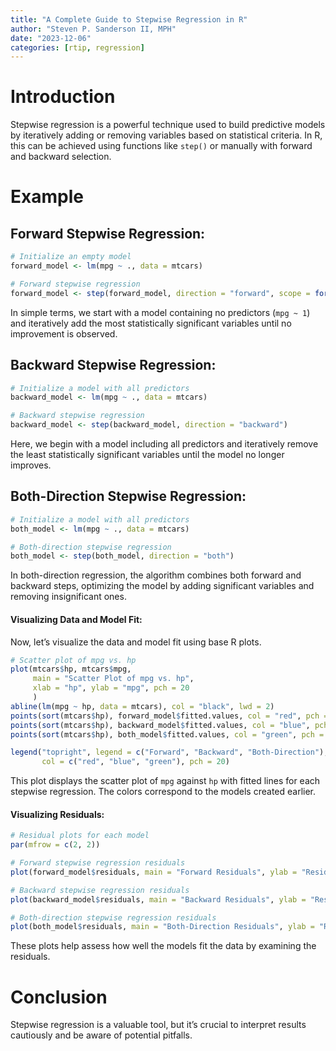 ```yaml
---
title: "A Complete Guide to Stepwise Regression in R"
author: "Steven P. Sanderson II, MPH"
date: "2023-12-06"
categories: [rtip, regression]
---
```


# Introduction 

Stepwise regression is a powerful technique used to build predictive models by iteratively adding or removing variables based on statistical criteria. In R, this can be achieved using functions like `step()` or manually with forward and backward selection.

# Example

## Forward Stepwise Regression:

```r
# Initialize an empty model
forward_model <- lm(mpg ~ ., data = mtcars)

# Forward stepwise regression
forward_model <- step(forward_model, direction = "forward", scope = formula(~ .))
```

In simple terms, we start with a model containing no predictors (`mpg ~ 1`) and iteratively add the most statistically significant variables until no improvement is observed.

## Backward Stepwise Regression:

```r
# Initialize a model with all predictors
backward_model <- lm(mpg ~ ., data = mtcars)

# Backward stepwise regression
backward_model <- step(backward_model, direction = "backward")
```

Here, we begin with a model including all predictors and iteratively remove the least statistically significant variables until the model no longer improves.

## Both-Direction Stepwise Regression:

```r
# Initialize a model with all predictors
both_model <- lm(mpg ~ ., data = mtcars)

# Both-direction stepwise regression
both_model <- step(both_model, direction = "both")
```

In both-direction regression, the algorithm combines both forward and backward steps, optimizing the model by adding significant variables and removing insignificant ones.

#### Visualizing Data and Model Fit:

Now, let's visualize the data and model fit using base R plots.

```r
# Scatter plot of mpg vs. hp
plot(mtcars$hp, mtcars$mpg, 
     main = "Scatter Plot of mpg vs. hp", 
     xlab = "hp", ylab = "mpg", pch = 20
     )
abline(lm(mpg ~ hp, data = mtcars), col = "black", lwd = 2)
points(sort(mtcars$hp), forward_model$fitted.values, col = "red", pch = 20)
points(sort(mtcars$hp), backward_model$fitted.values, col = "blue", pch = 20)
points(sort(mtcars$hp), both_model$fitted.values, col = "green", pch = 20)

legend("topright", legend = c("Forward", "Backward", "Both-Direction"), 
       col = c("red", "blue", "green"), pch = 20)

```

This plot displays the scatter plot of `mpg` against `hp` with fitted lines for each stepwise regression. The colors correspond to the models created earlier.

#### Visualizing Residuals:

```r
# Residual plots for each model
par(mfrow = c(2, 2))

# Forward stepwise regression residuals
plot(forward_model$residuals, main = "Forward Residuals", ylab = "Residuals")

# Backward stepwise regression residuals
plot(backward_model$residuals, main = "Backward Residuals", ylab = "Residuals")

# Both-direction stepwise regression residuals
plot(both_model$residuals, main = "Both-Direction Residuals", ylab = "Residuals")
```

These plots help assess how well the models fit the data by examining the residuals.

# Conclusion

Stepwise regression is a valuable tool, but it's crucial to interpret results cautiously and be aware of potential pitfalls.